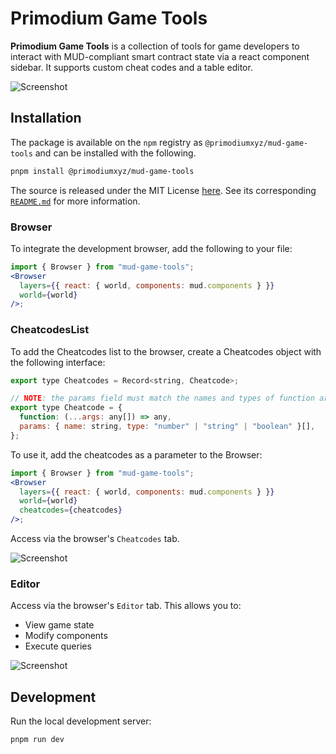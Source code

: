 # Primodium Game Tools

**Primodium Game Tools** is a collection of tools for game developers to
interact with MUD-compliant smart contract state via a react component sidebar.
It supports custom cheat codes and a table editor.

![Screenshot](../../public/game-tools-cheatcodes.png)

## Installation

The package is available on the `npm` registry as `@primodiumxyz/mud-game-tools`
and can be installed with the following.

```bash copy
pnpm install @primodiumxyz/mud-game-tools
```

The source is released under the MIT License
[here](https://github.com/primodiumxyz/mud-game-tools). See its corresponding
[`README.md`](https://github.com/primodiumxyz/mud-game-tools/blob/main/README.md)
for more information.

### Browser

To integrate the development browser, add the following to your file:

```jsx showLineNumbers copy
import { Browser } from "mud-game-tools";
<Browser
  layers={{ react: { world, components: mud.components } }}
  world={world}
/>;
```

### CheatcodesList

To add the Cheatcodes list to the browser, create a Cheatcodes object with the
following interface:

```jsx showLineNumbers copy
export type Cheatcodes = Record<string, Cheatcode>;

// NOTE: the params field must match the names and types of function arguments
export type Cheatcode = {
  function: (...args: any[]) => any,
  params: { name: string, type: "number" | "string" | "boolean" }[],
};
```

To use it, add the cheatcodes as a parameter to the Browser:

```jsx showLineNumbers copy
import { Browser } from "mud-game-tools";
<Browser
  layers={{ react: { world, components: mud.components } }}
  world={world}
  cheatcodes={cheatcodes}
/>;
```

Access via the browser's `Cheatcodes` tab.

![Screenshot](../../public/game-tools-cheatcodes.png)

### Editor

Access via the browser's `Editor` tab. This allows you to:

- View game state
- Modify components
- Execute queries

![Screenshot](../../public/game-tools-editor.png)

## Development

Run the local development server:

```bash copy
pnpm run dev
```
